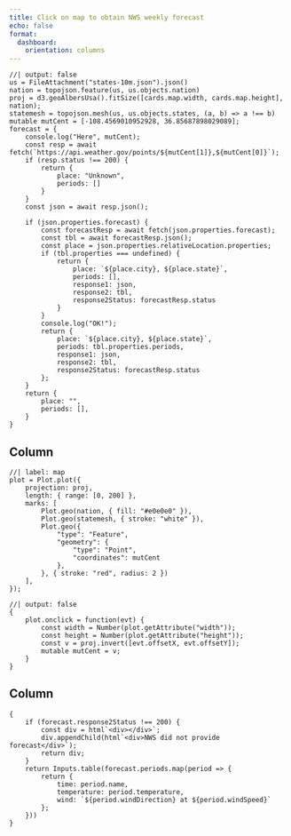 ```yaml
---
title: Click on map to obtain NWS weekly forecast
echo: false
format:
  dashboard:
    orientation: columns
---
```


```ojs
//| output: false
us = FileAttachment("states-10m.json").json()
nation = topojson.feature(us, us.objects.nation)
proj = d3.geoAlbersUsa().fitSize([cards.map.width, cards.map.height], nation);
statemesh = topojson.mesh(us, us.objects.states, (a, b) => a !== b)
mutable mutCent = [-108.4569010952928, 36.85687898029089];
forecast = {
    console.log("Here", mutCent);
    const resp = await fetch(`https://api.weather.gov/points/${mutCent[1]},${mutCent[0]}`);
    if (resp.status !== 200) {
        return {
            place: "Unknown",
            periods: []
        }
    }
    const json = await resp.json();
    
    if (json.properties.forecast) {
        const forecastResp = await fetch(json.properties.forecast);
        const tbl = await forecastResp.json();
        const place = json.properties.relativeLocation.properties;
        if (tbl.properties === undefined) {
            return {
                place: `${place.city}, ${place.state}`,
                periods: [],
                response1: json,
                response2: tbl,
                response2Status: forecastResp.status
            }
        }
        console.log("OK!");
        return {
            place: `${place.city}, ${place.state}`,
            periods: tbl.properties.periods,
            response1: json,
            response2: tbl,
            response2Status: forecastResp.status
        };
    }
    return {
        place: "",
        periods: [],
    }
}
```

## Column {width=60%}

```ojs
//| label: map
plot = Plot.plot({
    projection: proj,
    length: { range: [0, 200] },
    marks: [
        Plot.geo(nation, { fill: "#e0e0e0" }),
        Plot.geo(statemesh, { stroke: "white" }),
        Plot.geo({
            "type": "Feature",
            "geometry": {
                "type": "Point",
                "coordinates": mutCent
            },
        }, { stroke: "red", radius: 2 })
    ],
});
```

```ojs
//| output: false
{
    plot.onclick = function(evt) {
        const width = Number(plot.getAttribute("width"));
        const height = Number(plot.getAttribute("height"));
        const v = proj.invert([evt.offsetX, evt.offsetY]);
        mutable mutCent = v;
    }
}
```

## Column {width=40%}

:::{.card title="Location: ${forecast.place}"}

```ojs
{
    if (forecast.response2Status !== 200) {
        const div = html`<div></div>`;
        div.appendChild(html`<div>NWS did not provide forecast</div>`);
        return div;
    }
    return Inputs.table(forecast.periods.map(period => {
        return {
            time: period.name,
            temperature: period.temperature,
            wind: `${period.windDirection} at ${period.windSpeed}`
        };
    }))
}
```

:::
